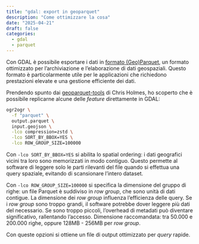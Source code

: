 ```yaml
---
title: "gdal: export in geoparquet"
description: "Come ottimizzare la cosa"
date: "2025-04-21"
draft: false
categories:
  - gdal
  - parquet
---
```


Con GDAL è possibile esportare i dati in [formato (Geo)Parquet](https://gdal.org/en/stable/drivers/vector/parquet.html), un formato ottimizzato per l'archiviazione e l'elaborazione di dati geospaziali. Questo formato è particolarmente utile per le applicazioni che richiedono prestazioni elevate e una gestione efficiente dei dati.

Prendendo spunto dai [geoparquet-tools](https://github.com/cholmes/geoparquet-tools) di Chris Holmes, ho scoperto che è possibile replicarne alcune delle *feature* direttamente in GDAL:

```bash
ogr2ogr \
  -f "parquet" \
  output.parquet \
  input.geojson \
  -lco compression=zstd \
  -lco SORT_BY_BBOX=YES \
  -lco ROW_GROUP_SIZE=100000
```

Con `-lco SORT_BY_BBOX=YES` si abilita lo spatial ordering: i dati geografici vicini tra loro sono memorizzati in modo contiguo. Questo permette al software di leggere solo le parti rilevanti del file quando si effettua una query spaziale, evitando di scansionare l'intero dataset.

Con `-lco ROW_GROUP_SIZE=100000` si specifica la dimensione del gruppo di righe: un file Parquet è suddiviso in *row group*, che sono unità di dati contigue. La dimensione dei *row group* influenza l'efficienza delle query. Se i *row group* sono troppo grandi, il software potrebbe dover leggere più dati del necessario. Se sono troppo piccoli, l'overhead di metadati può diventare significativo, rallentando l'accesso. Dimensione raccomandata: tra 50.000 e 200.000 righe, oppure 128MB - 256MB per *row group*.

Con queste opzioni si ottiene un file di output ottimizzato per *query* rapide.
